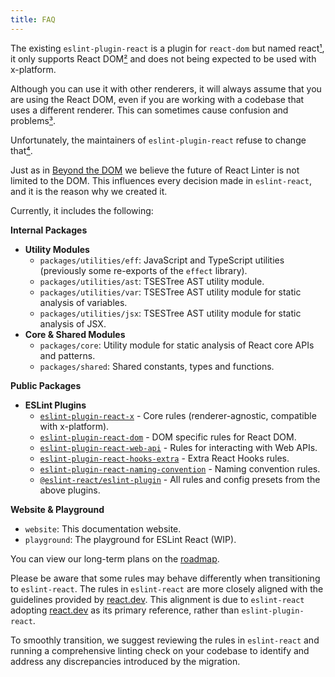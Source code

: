 ```yaml
---
title: FAQ
---
```



<Accordions>

<Accordion title="Why create eslint-react?">

The existing `eslint-plugin-react` is a plugin for `react-dom` but named react[¹], it only supports React DOM[²] and does not being expected to be used with x-platform.

Although you can use it with other renderers, it will always assume that you are using the React DOM, even if you are working with a codebase that uses a different renderer. This can sometimes cause confusion and problems[³].

Unfortunately, the maintainers of `eslint-plugin-react` refuse to change that[⁴].

Just as in [Beyond the DOM](https://legacy.reactjs.org/docs/design-principles.html#beyond-the-dom) we believe the future of React Linter is not limited to the DOM. This influences every decision made in `eslint-react`, and it is the reason why we created it.

</Accordion>

<Accordion title="What is included in eslint-react?">

Currently, it includes the following:

**Internal Packages**
  - **Utility Modules**
    - `packages/utilities/eff`: JavaScript and TypeScript utilities (previously some re-exports of the `effect` library).
    - `packages/utilities/ast`: TSESTree AST utility module.
    - `packages/utilities/var`: TSESTree AST utility module for static analysis of variables.
    - `packages/utilities/jsx`: TSESTree AST utility module for static analysis of JSX.
  - **Core & Shared Modules**
    - `packages/core`: Utility module for static analysis of React core APIs and patterns.
    - `packages/shared`: Shared constants, types and functions.

**Public Packages**
  - **ESLint Plugins**
    - [`eslint-plugin-react-x`](https://github.com/Rel1cx/eslint-react/tree/main/packages/plugins/eslint-plugin-react-x) - Core rules (renderer-agnostic, compatible with x-platform).
    - [`eslint-plugin-react-dom`](https://github.com/Rel1cx/eslint-react/tree/main/packages/plugins/eslint-plugin-react-dom) - DOM specific rules for React DOM.
    - [`eslint-plugin-react-web-api`](https://github.com/Rel1cx/eslint-react/tree/main/packages/plugins/eslint-plugin-react-web-api) - Rules for interacting with Web APIs.
    - [`eslint-plugin-react-hooks-extra`](https://github.com/Rel1cx/eslint-react/tree/main/packages/plugins/eslint-plugin-react-hooks-extra) - Extra React Hooks rules.
    - [`eslint-plugin-react-naming-convention`](https://github.com/Rel1cx/eslint-react/tree/main/packages/plugins/eslint-plugin-react-naming-convention) - Naming convention rules.
    - [`@eslint-react/eslint-plugin`](https://www.npmjs.com/package/@eslint-react/eslint-plugin) - All rules and config presets from the above plugins.

**Website & Playground**
 - `website`: This documentation website.
 - `playground`: The playground for ESLint React (WIP).

You can view our long-term plans on the [roadmap](/roadmap#plugins-with-ecological-niche-explanation).

</Accordion>

<Accordion title="Is there anything to note about migrating from eslint-plugin-react to eslint-react?">

Please be aware that some rules may behave differently when transitioning to `eslint-react`. The rules in `eslint-react` are more closely aligned with the guidelines provided by [react.dev](https://react.dev). This alignment is due to `eslint-react` adopting [react.dev](https://react.dev) as its primary reference, rather than `eslint-plugin-react`.

To smoothly transition, we suggest reviewing the rules in `eslint-react` and running a comprehensive linting check on your codebase to identify and address any discrepancies introduced by the migration.

</Accordion>

</Accordions>

[¹]: https://github.com/jsx-eslint/eslint-plugin-react/issues/3423#issuecomment-1930936266
[²]: https://github.com/jsx-eslint/eslint-plugin-react/issues/3423#issuecomment-1314565853
[³]: https://github.com/pmndrs/gltf-react-three/issues/38#issuecomment-2057794974
[⁴]: https://github.com/jsx-eslint/eslint-plugin-react/issues/3423#issuecomment-1314644323
